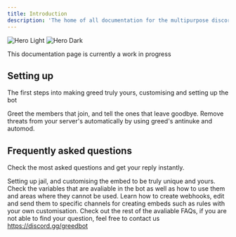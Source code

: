 ```yaml
---
title: Introduction
description: 'The home of all documentation for the multipurpose discord bot, greed.'
---
```


<img
  className="block dark:hidden"
  src="https://r2.greed.best/Greed%20Discovery%20Cover.png"
  alt="Hero Light"
/>
<img
  className="hidden dark:block"
  src="https://r2.greed.best/Greed%20Discovery%20Cover.png"
  alt="Hero Dark"
/>

<Warning>This documentation page is currently a work in progress</Warning>

## Setting up

The first steps into making greed truly yours, customising and setting up the bot

<CardGroup cols={2}>
  <Card
    title="Setting up welcome & leave"
    icon="door-open"
    href="/configuration/welcome-and-leave"
  >
    Greet the members that join, and tell the ones that leave goodbye.
  </Card>
  <Card
    title="Protect your server"
    icon="shield-check"
    href="/documentation/security"
  >
    Remove threats from your server's automatically by using greed's antinuke and automod.
  </Card>
</CardGroup>

## Frequently asked questions

Check the most asked questions and get your reply instantly.

<CardGroup cols={2}>
  <Card
    title="How do I set up jail?"
    icon="handcuffs"
    href="/"
  >
    Setting up jail, and customising the embed to be truly unique and yours.
  </Card>
  <Card
    title="Variables"
    icon="code-compare"
    href="/configuration/variables"
  >
    Check the variables that are avaliable in the bot as well as how to use them and areas where they cannot be used.
  </Card>
  <Card
    title="Creating webhooks"
    icon="screwdriver-wrench"
    href="/"
  >
    Learn how to create webhooks, edit and send them to specific channels for creating embeds such as rules with your own customisation.
  </Card>
  <Card
    title="More FAQs"
    icon="question"
    href="/"
  >
    Check out the rest of the avaliable FAQs, if you are not able to find your question, feel free to contact us <a href="https://discord.gg/greedbot">https://discord.gg/greedbot</a>
  </Card>
</CardGroup>
